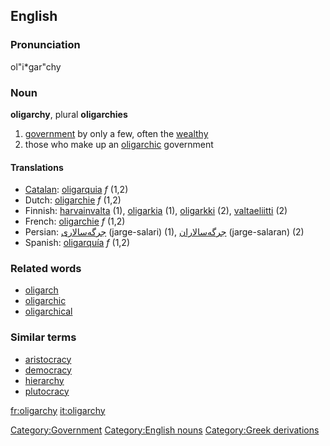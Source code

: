 ==English==
{{wikipedia}}
===Pronunciation===
ol"i*gar"chy

===Noun===
'''oligarchy''', plural '''oligarchies'''

# [[government]] by only a few, often the [[wealthy]]
# those who make up an [[oligarchic]] government
[[Category:Government]]

====Translations====

*[[Catalan]]: [[oligarquia]] ''f'' (1,2)
*Dutch: [[oligarchie]] ''f'' (1,2)
*Finnish: [[harvainvalta]] (1), [[oligarkia]] (1), [[oligarkki]] (2), [[valtaeliitti]] (2)
*French: [[oligarchie]] ''f'' (1,2)
*Persian: [[جرگه‌سالاری]] (jarge-salari) (1), [[جرگه‌سالاران]] (jarge-salaran) (2)
*Spanish: [[oligarquía]] ''f'' (1,2)

===Related words===
*[[oligarch]]
*[[oligarchic]]
*[[oligarchical]]

===Similar terms===
*[[aristocracy]]
*[[democracy]]
*[[hierarchy]]
*[[plutocracy]]

[[Category:English nouns]]
[[Category:Greek derivations]]

[[fr:oligarchy]]
[[it:oligarchy]]